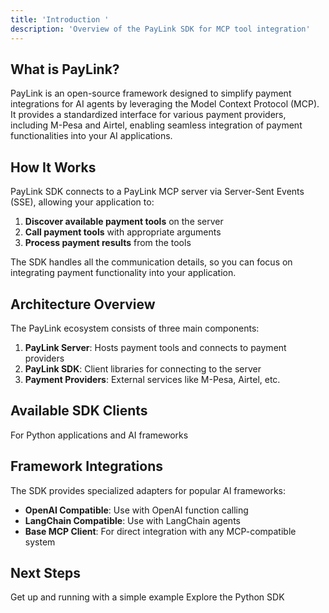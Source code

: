 ```yaml
---
title: 'Introduction '
description: 'Overview of the PayLink SDK for MCP tool integration'
---
```



## What is PayLink?

PayLink is an open-source framework designed to simplify payment integrations for AI agents by leveraging the Model Context Protocol (MCP). It provides a standardized interface for various payment providers, including M-Pesa and Airtel, enabling seamless integration of payment functionalities into your AI applications.


## How It Works

PayLink SDK connects to a PayLink MCP server via Server-Sent Events (SSE), allowing your application to:

1. **Discover available payment tools** on the server
2. **Call payment tools** with appropriate arguments
3. **Process payment results** from the tools

The SDK handles all the communication details, so you can focus on integrating payment functionality into your application.

## Architecture Overview

The PayLink ecosystem consists of three main components:

1. **PayLink Server**: Hosts payment tools and connects to payment providers
2. **PayLink SDK**: Client libraries for connecting to the server
3. **Payment Providers**: External services like M-Pesa, Airtel, etc.

## Available SDK Clients

<CardGroup cols={3}>
  <Card title="Python" icon="python" href="/sdk/python">
    For Python applications and AI frameworks
  </Card>

</CardGroup>

## Framework Integrations

The SDK provides specialized adapters for popular AI frameworks:

- **OpenAI Compatible**: Use with OpenAI function calling
- **LangChain Compatible**: Use with LangChain agents
- **Base MCP Client**: For direct integration with any MCP-compatible system

## Next Steps

<CardGroup cols={2}>
  <Card title="Quick Start" icon="play" href="/get-started/quickstart">
    Get up and running with a simple example
  </Card>
  <Card title="Python SDK" icon="python" href="/sdk/python">
    Explore the Python SDK
  </Card>
</CardGroup>
